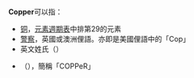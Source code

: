 '''Copper'''可以指：

* [[铜|铜]]，[[元素週期表|元素週期表]]中排第29的元素
* [[警察|警察]]，英國或澳洲俚語。亦即是美國俚語中的「Cop」
* 英文姓氏（{{link-en|Copper Family|Copper Family}}）
* {{link-en|派克峰地區文化廳}}（{{lang|en|Cultural Office of the Pikes Peak Region}}），簡稱「COPPeR」

{{disambig}}